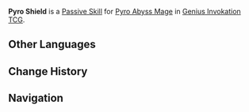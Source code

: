 {{Genius Invokation TCG Skill Infobox
|title      = Pyro Shield
|image      = Pyro Shield Character Card Skill.png
|type       = Passive Skill
|character  = Pyro Abyss Mage
|element    = 
|matching   = 
|unaligned  = 
|energy     = 
|effect     = (Passive) When the battle begins, this character gains '''Pyro Shield'''.<br /><br />'''Pyro Shield'''<br />The character to which this is attached takes no DMG.<br />This status will provide 2 instances of {{Color|Pyro Application}} (Can be depleted using Elemental Reactions): Once the instances are depleted, this status will be removed, and the character to which this is attached will be unable to use Skills until the end of this Round.
|order      = 4
}}
'''Pyro Shield''' is a [[Character Card Passive Skill|Passive Skill]] for [[Pyro Abyss Mage (Character Card)|Pyro Abyss Mage]] in [[Genius Invokation TCG]].

==Other Languages==
{{Other Languages
|en      = Pyro Shield
|zhs     = 火元素护罩
|zhs_rm  = Huǒ-yuánsù Hùzhào
|zht     = 火元素護罩
|zht_rm  = Huǒ-yuánsù Hùzhào
|zh_tl   = {{lex|Pyro|zh}} Elemental Shield
|ja      = 炎元素バリア
|ja_rm   = Honoo-genso Baria
|ja_tl   = {{lex|Pyro|ja}} Elemental Barrier
|ko      = 불 원소 보호막
|ko_rm   = Bul Wonso Bohomak
|ko_tl   = {{lex|Pyro|ko}} Elemental Shield
|es      = Escudo Pyro
|es_tl   = Pyro Shield
|fr      = Bouclier Pyro|s1:Boucliers Pyro|s2:bouclier Pyro|s3:boucliers Pyro
|fr_tl   = Pyro Shield
|ru      = Пиро купол
|ru_tl   = Pyro Dome
|th      = Pyro Shield
|vi      = Khiên Hỏa
|vi_tl   = 
|de      = Pyro-Ummantelung
|de_tl   = Pyro Cladding
|id      = Pyro Shield
|pt      = Revestimento Pyro
|pt_tl   = 
|tr      = Ateş Kalkanı
|tr_tl   = 
|it      = Scudo di Pyro
|it_tl   = Pyro Shield
}}

==Change History==
{{Change History|3.3}}

==Navigation==
{{Genius Invokation TCG Skill Navbox|Pyro Abyss Mage}}
